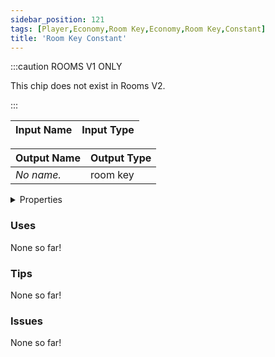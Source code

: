 ```yaml
---
sidebar_position: 121
tags: [Player,Economy,Room Key,Economy,Room Key,Constant]
title: 'Room Key Constant'
---
```




:::caution ROOMS V1 ONLY
    
This chip does not exist in Rooms V2.

:::


<DocusaurusSvg />

| Input Name | Input Type |
|-----------|-----------|

| Output Name | Output Type |
|-----------|-----------|
| *No name.* | room key |


<details>
  <summary>Properties</summary>
  <div>
    <div>
    <table>
      <thead>
        <tr>
          <th>Is beta required?</th>
          <th>No</th>
        </tr>
        <tr>
          <th>Is this chip a trolling risk?</th>
          <th>No</th>
        </tr>
        <tr>
          <th>Is this chip a role assignment risk?</th>
          <th>No</th>
        </tr>
        <tr>
          <th>Chip UUID</th>
          <th>b9b000ca-eb3d-4b9f-9f45-0fd64045f63d</th>
        </tr>
        <tr>
          <th>Room availability</th>
          <th>Rooms V1 only</th>
        </tr>
      </thead>
    </table>
    </div>
  </div>
</details>

### Uses

None so far!

### Tips

None so far!

### Issues

None so far!